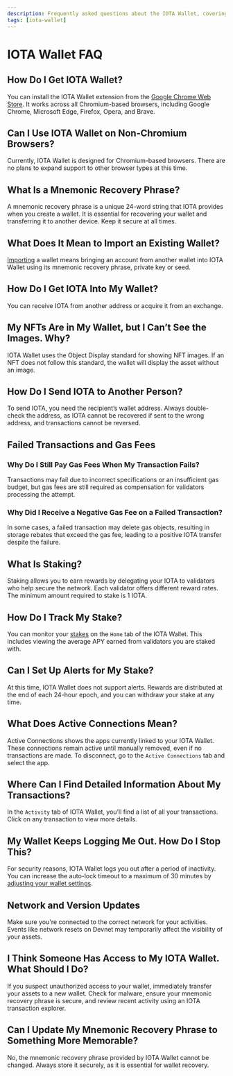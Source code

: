 ```yaml
---
description: Frequently asked questions about the IOTA Wallet, covering topics like installation, security, transactions, and staking.
tags: [iota-wallet]
---
```


# IOTA Wallet FAQ

## How Do I Get IOTA Wallet?

You can install the IOTA Wallet extension from the [Google Chrome Web Store](https://chromewebstore.google.com/detail/iota-wallet/iidjkmdceolghepehaaddojmnjnkkija).
It works across all Chromium-based browsers, including Google Chrome, Microsoft Edge, Firefox, Opera, and Brave.

## Can I Use IOTA Wallet on Non-Chromium Browsers?

Currently, IOTA Wallet is designed for Chromium-based browsers.
There are no plans to expand support to other browser types at this time.

## What Is a Mnemonic Recovery Phrase?

A mnemonic recovery phrase is a unique 24-word string that IOTA provides when you create a wallet.
It is essential for recovering your wallet and transferring it to another device.
Keep it secure at all times.

## What Does It Mean to Import an Existing Wallet?

[Importing](how-to/multi-account.mdx#import-a-profile) a wallet means bringing an account from another wallet into IOTA Wallet using its mnemonic recovery phrase,
private key or seed.

## How Do I Get IOTA Into My Wallet?

You can receive IOTA from another address or acquire it from an exchange.

## My NFTs Are in My Wallet, but I Can’t See the Images. Why?

IOTA Wallet uses the Object Display standard for showing NFT images.
If an NFT does not follow this standard, the wallet will display the asset without an image.

## How Do I Send IOTA to Another Person?

To send IOTA, you need the recipient’s wallet address.
Always double-check the address, as IOTA cannot be recovered if sent to the wrong address,
and transactions cannot be reversed.

## Failed Transactions and Gas Fees

### Why Do I Still Pay Gas Fees When My Transaction Fails?

Transactions may fail due to incorrect specifications or an insufficient gas budget, but gas fees are still required as
compensation for validators processing the attempt.

### Why Did I Receive a Negative Gas Fee on a Failed Transaction?

In some cases, a failed transaction may delete gas objects, resulting in storage rebates that exceed the gas fee,
leading to a positive IOTA transfer despite the failure.

## What Is Staking?

Staking allows you to earn rewards by delegating your IOTA to validators who help secure the network.
Each validator offers different reward rates.
The minimum amount required to stake is 1 IOTA.

## How Do I Track My Stake?

You can monitor your [stakes](how-to/stake.mdx#view-your-current-stakes) on the `Home` tab of the IOTA Wallet.
This includes viewing the average APY earned from validators you are staked with.

## Can I Set Up Alerts for My Stake?

At this time, IOTA Wallet does not support alerts.
Rewards are distributed at the end of each 24-hour epoch, and you can withdraw your stake at any time.

## What Does Active Connections Mean?

Active Connections shows the apps currently linked to your IOTA Wallet.
These connections remain active until manually removed, even if no transactions are made.
To disconnect, go to the `Active Connections` tab and select the app.

## Where Can I Find Detailed Information About My Transactions?

In the `Activity` tab of IOTA Wallet, you’ll find a list of all your transactions.
Click on any transaction to view more details.

## My Wallet Keeps Logging Me Out. How Do I Stop This?

For security reasons, IOTA Wallet logs you out after a period of inactivity.
You can increase the auto-lock timeout to a maximum of 30 minutes by [adjusting your wallet settings](how-to/basics.mdx#enable-auto-lock-for-your-iota-wallet).

## Network and Version Updates

Make sure you're connected to the correct network for your activities.
Events like network resets on Devnet may temporarily affect the visibility of your assets.

## I Think Someone Has Access to My IOTA Wallet. What Should I Do?

If you suspect unauthorized access to your wallet, immediately transfer your assets to a new wallet.
Check for malware, ensure your mnemonic recovery phrase is secure,
and review recent activity using an IOTA transaction explorer.

## Can I Update My Mnemonic Recovery Phrase to Something More Memorable?

No, the mnemonic recovery phrase provided by IOTA Wallet cannot be changed.
Always store it securely, as it is essential for wallet recovery.
